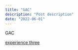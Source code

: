 ```yaml
---
title: "GAC"
description: "Post description"
date: "2022-06-01"
---
```



GAC

<a href="../experience/ex2.qmd">experience three</a>
